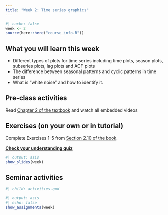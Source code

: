 ```yaml
---
title: "Week 2: Time series graphics"
---
```


```r
#| cache: false
week <- 2
source(here::here("course_info.R"))
```

## What you will learn this week

* Different types of plots for time series including time plots, season plots, subseries plots, lag plots and ACF plots
* The difference between seasonal patterns and cyclic patterns in time series
* What is "white noise" and how to identify it.

## Pre-class activities

Read [Chapter 2 of the textbook](https://otexts.com/fpp3/graphics.html) and watch all embedded videos

## Exercises (on your own or in tutorial)

Complete Exercises 1-5 from [Section 2.10 of the book](https://otexts.com/fpp3/graphics-exercises.html).

[**Check your understanding quiz**](https://learning.monash.edu/mod/quiz/view.php?id=2335754)

```r
#| output: asis
show_slides(week)
```

## Seminar activities

```r
#| child: activities.qmd
```


```r
#| output: asis
#| echo: false
show_assignments(week)
```
